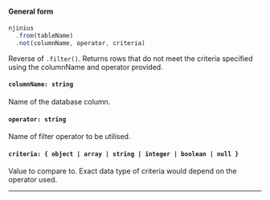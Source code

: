 
#### General form
<!-- prettier-ignore -->
```js {3}
njinius
  .from(tableName)
  .not(columnName, operator, criteria)
```

Reverse of `.filter()`. Returns rows that do not meet the criteria specified using the columnName and operator provided.

#### `columnName: string`
Name of the database column.

#### `operator: string`
Name of filter operator to be utilised.

#### `criteria: { object | array | string | integer | boolean | null }`
Value to compare to. Exact data type of criteria would depend on the operator used.

---